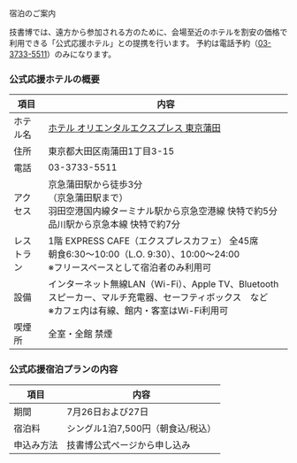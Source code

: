 

<SEO title="宿泊のご案内"/>

<SectionHeader text="TICKET" pageHeader>
宿泊のご案内
</SectionHeader>

<MdxContainer>

技書博では、遠方から参加される方のために、会場至近のホテルを割安の価格で利用できる「公式応援ホテル」との提携を行います。
予約は電話予約（[03-3733-5511](tel:0337335511)）のみになります。

### 公式応援ホテルの概要

項目 | 内容
-----|------
ホテル名 | [ホテル オリエンタルエクスプレス 東京蒲田](https://tokyokamata.hotelorientalexpress.com/)
住所 | 東京都大田区南蒲田1丁目3-15
電話 | 03-3733-5511
アクセス | 京急蒲田駅から徒歩3分<br />（京急蒲田駅まで）<br />羽田空港国内線ターミナル駅から京急空港線 快特で約5分<br />品川駅から京急本線 快特で約7分
レストラン | 1階 EXPRESS CAFE（エクスプレスカフェ） 全45席<br />朝食6:30～10:00（L.O. 9:30）、10:00～24:00<br />※フリースペースとして宿泊者のみ利用可
設備 | インターネット無線LAN（Wi-Fi）、Apple TV、Bluetoothスピーカー、マルチ充電器、セーフティボックス　など<br />※カフェ内は有線、館内・客室はWi-Fi利用可
喫煙所 | 全室・全館 禁煙

### 公式応援宿泊プランの内容

項目 | 内容
-----|------
期間 | 7月26日および27日
宿泊料 | シングル1泊7,500円（朝食込/税込）
申込み方法 | 技書博公式ページから申し込み

</MdxContainer>
